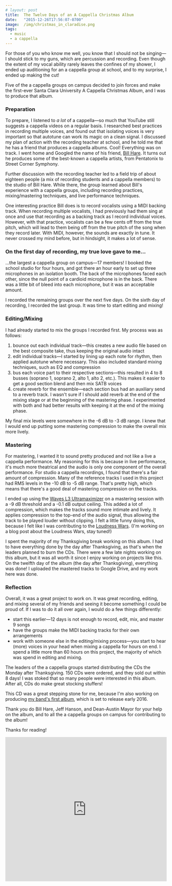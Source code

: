```yaml
---
# layout: post
title:  The Twelve Days of an A Cappella Christmas Album
date:   "2015-12-26T17:56:07-0700"
image:  /img/christmas_in_claradise.png
tags:
  - music
  - a cappella
---
```

For those of you who know me well, you know that I should not be singing&mdash;I should stick to my guns, which are percussion and recording. Even though the extent of my vocal ability rarely leaves the confines of my shower, I ended up auditioning for an a cappella group at school, and to my surprise, I ended up making the cut!

Five of the a cappella groups on campus decided to join forces and make the first-ever Santa Clara University A Cappella Christmas Album, and I was to produce that album.

### Preparation
To prepare, I listened to *a lot* of a cappella&mdash;so much that YouTube still suggests a cappella videos on a regular basis. I researched best practices in recording multiple voices, and found out that isolating voices is very important so that autotune can work its magic on a clean signal. I discussed my plan of action with the recording teacher at school, and he told me that he has a friend that produces a cappella albums. Cool! Everything was on track. I went home and Googled the name of his friend, [Bill Hare](http://billhareacappella.com). It turns out he produces some of the best-known a cappella artists, from Pentatonix to Street Corner Symphony.

Further discussion with the recording teacher led to a field trip of about eighteen people (a mix of recording students and a cappella members) to the studio of Bill Hare. While there, the group learned about Bill's experience with a cappella groups, including recording practices, mixing/mastering techniques, and live performance techniques.

One interesting practice Bill does is to record vocalists using a MIDI backing track. When recording multiple vocalists, I had previously had them sing at once and use that recording as a backing track as I record individual voices. However, with that practice, vocalists can be a few cents off from the true pitch, which will lead to them being off from the true pitch of the song when they record later. With MIDI, however, the sounds are exactly in tune. It never crossed my mind before, but in hindsight, it makes a lot of sense.

### On the first day of recording, my true love gave to me...
...the largest a cappella group on campus&mdash;17 members! I booked the school studio for four hours, and got there an hour early to set up three microphones in an isolation booth. The back of the microphones faced each other, since the null point of a cardioid microphone is in the back. There was a little bit of bleed into each microphone, but it was an acceptable amount.

I recorded the remaining groups over the next five days. On the sixth day of recording, I recorded the last group. It was time to start editing and mixing!

### Editing/Mixing
I had already started to mix the groups I recorded first. My process was as follows:

1. bounce out each individual track&mdash;this creates a new audio file based on the best composite take, thus keeping the original audio intact
2. edit individual tracks&mdash;I started by lining up each note for rhythm, then applied autotune where necessary. This also included standard mixing techniques, such as EQ and compression
3. bus each voice part to their respective sections&mdash;this resulted in 4 to 8 busses (soprano 1, soprano 2, alto 1, alto 2, etc.). This makes it easier to get a good section blend and then mix SATB voices
4. create reverb for the ensemble&mdash;each section bus had an auxiliary send to a reverb track. I wasn't sure if I should add reverb at the end of the mixing stage or at the beginning of the mastering phase. I experimented with both and had better results with keeping it at the end of the mixing phase.

My final mix levels were somewhere in the -6 dB to -3 dB range. I knew that I would end up putting some mastering compression to make the overall mix more lively.

### Mastering
For mastering, I wanted it to sound pretty produced and not like a live a cappella performance. My reasoning for this is because in live performance, it's much more theatrical and the audio is only one component of the overall performance. For studio a cappella recordings, I found that there's a fair amount of compression. Many of the reference tracks I used in this project had RMS levels in the -10 dB to -5 dB range. That's pretty high, which means that there's a good deal of mastering compression on the tracks.

I ended up using the [Waves L3 Ultramaximizer](http://www.waves.com/plugins/l3-ultramaximizer) on a mastering session with a -9 dB threshold and a -0.1 dB output ceiling. This added a lot of compression, which makes the tracks sound more intimate and lively. It applies compression to the top-end of the audio signal, thus allowing the track to be played louder without clipping. I felt a little funny doing this, because I felt like I was contributing to the [Loudness Wars](http://dynamicrangeday.co.uk/about/). (I'm working on a blog post about the Loudness Wars, stay tuned!)

I spent the majority of my Thanksgiving break working on this album. I had to have everything done by the day after Thanksgiving, as that's when the leaders planned to burn the CDs. There were a few late nights working on this album, but it was all worth it since I enjoy working on projects like this. On the twelfth day of the album (the day after Thanksgiving), everything was done! I uploaded the mastered tracks to Google Drive, and my work here was done.

### Reflection
Overall, it was a great project to work on. It was great recording, editing, and mixing several of my friends and seeing it become something I could be proud of. If I was to do it all over again, I would do a few things differently:

* start this earlier&mdash;12 days is not enough to record, edit, mix, and master 9 songs
* have the groups make the MIDI backing tracks for their own arrangements
* work with someone else in the editing/mixing process&mdash;you start to hear (more) voices in your head when mixing a cappella for hours on end. I spend a little more than 60 hours on this project, the majority of which was spend in editing and mixing.

The leaders of the a cappella groups started distributing the CDs the Monday after Thanksgiving. 150 CDs were ordered, and they sold out within 8 days! I was stoked that so many people were interested in this album. After all, CDs do make great stocking stuffers!

This CD was a great stepping stone for me, because I'm also working on producing [my band's first album](http://facebook.com/JaggedLightBand), which is set to release early 2016.

Thank you do Bill Hare, Jeff Hanson, and Dean-Austin Mayor for your help on the album, and to all the a cappella groups on campus for contributing to the album!

Thanks for reading!

<div className="col-lg-8 col-lg-offset-2 col-md-8 col-md-offset-2">
  <iframe width="100%" height="450" scrolling="no" frameBorder="no" src="https://w.soundcloud.com/player/?url=https%3A//api.soundcloud.com/tracks/239762077&amp;auto_play=false&amp;hide_related=false&amp;show_comments=true&amp;show_user=true&amp;show_reposts=false&amp;visual=true"></iframe>
</div>
